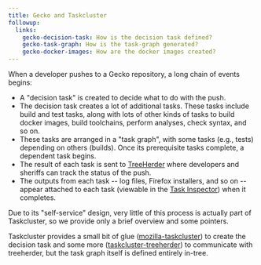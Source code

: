 ```yaml
---
title: Gecko and Taskcluster
followup:
  links:
    gecko-decision-task: How is the decision task defined?
    gecko-task-graph: How is the task-graph generated?
    gecko-docker-images: How are the docker images created?
---
```


When a developer pushes to a Gecko repository, a long chain of events begins:

 * A "decision task" is created to decide what to do with the push.
 * The decision task creates a lot of additional tasks.
   These tasks include build and test tasks, along with lots of other kinds of tasks to build docker images, build toolchains, perform analyses, check syntax, and so on.
 * These tasks are arranged in a "task graph", with some tasks (e.g., tests) depending on others (builds).
   Once its prerequisite tasks complete, a dependent task begins.
 * The result of each task is sent to [TreeHerder](https://treeherder.mozilla.org) where developers and sheriffs can track the status of the push.
 * The outputs from each task -- log files, Firefox installers, and so on -- appear attached to each task (viewable in the [Task Inspector](https://tools.taskcluster.net/task-inspector/)) when it completes.

Due to its "self-service" design, very little of this process is actually part of Taskcluster, so we provide only a brief overview and some pointers.

Taskcluster provides a small bit of glue ([mozilla-taskcluster](/docs/manual/vcs/mozilla-taskcluster)) to create the decision task and some more ([taskcluster-treeherder](/docs/reference/core/treeherder)) to communicate with treeherder, but the task graph itself is defined entirely in-tree.
